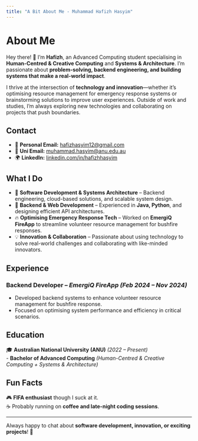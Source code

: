 ```yaml
---
title: "A Bit About Me - Muhammad Hafizh Hasyim"
---
```


# About Me

Hey there! 👋 I'm **Hafizh**, an Advanced Computing student specialising in **Human-Centred & Creative Computing** and **Systems & Architecture**. I’m passionate about **problem-solving, backend engineering, and building systems that make a real-world impact**.

I thrive at the intersection of **technology and innovation**—whether it’s optimising resource management for emergency response systems or brainstorming solutions to improve user experiences. Outside of work and studies, I’m always exploring new technologies and collaborating on projects that push boundaries.

## Contact  
- 📧 **Personal Email:** [hafizhasyim12@gmail.com](mailto:hafizhasyim12@gmail.com)  
- 📧 **Uni Email:** [muhammad.hasyim@anu.edu.au](mailto:muhammad.hasyim@anu.edu.au)  
- 🌍 **LinkedIn:** [linkedin.com/in/hafizhhasyim](https://linkedin.com/in/hafizhhasyim)  

## What I Do  
- 🚀 **Software Development & Systems Architecture** – Backend engineering, cloud-based solutions, and scalable system design.  
- 🔧 **Backend & Web Development** – Experienced in **Java, Python**, and designing efficient API architectures.  
- 🔥 **Optimising Emergency Response Tech** – Worked on **EmergiQ FireApp** to streamline volunteer resource management for bushfire responses.  
- 💡 **Innovation & Collaboration** – Passionate about using technology to solve real-world challenges and collaborating with like-minded innovators.  

## Experience  
### Backend Developer – *EmergiQ FireApp* *(Feb 2024 – Nov 2024)*  
- Developed backend systems to enhance volunteer resource management for bushfire response.  
- Focused on optimising system performance and efficiency in critical scenarios.  

## Education  
🎓 **Australian National University (ANU)** *(2022 – Present)*  
- **Bachelor of Advanced Computing** *(Human-Centred & Creative Computing + Systems & Architecture)*  

## Fun Facts  
🎮 **FIFA enthusiast** though I suck at it.  
☕ Probably running on **coffee and late-night coding sessions**.  

---

Always happy to chat about **software development, innovation, or exciting projects**! 🚀  
